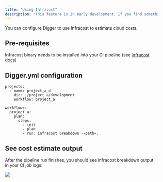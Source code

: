 ```yaml
---
title: "Using Infracost"
description: "This feature is in early development. If you find something that can be improved, please let us know by [filing an issue](https://github.com/diggerhq/digger/issues)"
---
```


<Note>You can configure Digger to use Infracost to estimate cloud costs.</Note>

## Pre-requisites

Infracost binary needs to be installed into your CI pipeline (see [Infracost docs](https://www.infracost.io/docs/integrations/generic%5Fcicd/))

## Digger.yml configuration

```
projects:
  - name: project_a_d
    dir: ./project_a/development
    workflow: project_a

workflows:
  project_a:
    plan:
      steps:
        - init
        - plan
        - run: infracost breakdown --path=.
```

## See cost estimate output

After the pipeline run finishes, you should see Infracost breakdown output in your CI job logs:

![](/images/configuration/infracost-example.png)